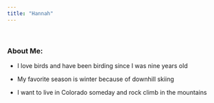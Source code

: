 ```yaml
---
title: "Hannah"
---
```


<br>

### About Me:

-   I love birds and have been birding since I was nine years old

-   My favorite season is winter because of downhill skiing

-   I want to live in Colorado someday and rock climb in the mountains

<br>
